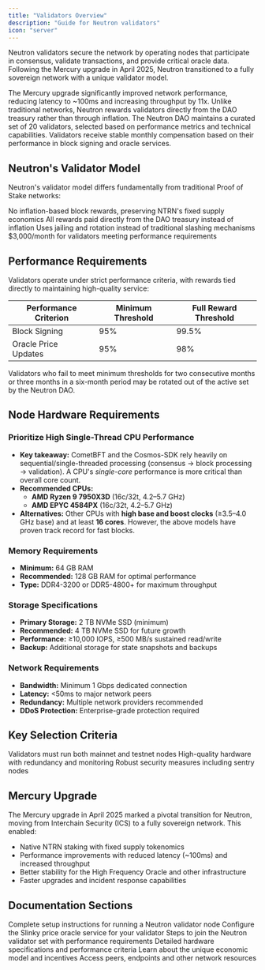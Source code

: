 ```yaml
---
title: "Validators Overview"
description: "Guide for Neutron validators"
icon: "server"
---
```


Neutron validators secure the network by operating nodes that participate in consensus, validate transactions, and provide critical oracle data. Following the Mercury upgrade in April 2025, Neutron transitioned to a fully sovereign network with a unique validator model.

<CardGroup cols={2}>
  <Card title="High Performance" icon="bolt" iconType="duotone">
    The Mercury upgrade significantly improved network performance, reducing latency to ~100ms and increasing throughput by 11x.
  </Card>
  <Card title="DAO-Driven Rewards" icon="money-bill-trend-up" iconType="duotone">
    Unlike traditional networks, Neutron rewards validators directly from the DAO treasury rather than through inflation.
  </Card>
  <Card title="DAO-Curated Validator Set" icon="users-gear" iconType="duotone">
    The Neutron DAO maintains a curated set of 20 validators, selected based on performance metrics and technical capabilities.
  </Card>
  <Card title="Performance-Based Compensation" icon="chart-line" iconType="duotone">
    Validators receive stable monthly compensation based on their performance in block signing and oracle services.
  </Card>
</CardGroup>

## Neutron's Validator Model

Neutron's validator model differs fundamentally from traditional Proof of Stake networks:

<CardGroup cols={4}>
  <Card title="Fixed Supply" icon="coins">
    No inflation-based block rewards, preserving NTRN's fixed supply economics
  </Card>
  <Card title="DAO Treasury" icon="building-columns">
    All rewards paid directly from the DAO treasury instead of inflation
  </Card>
  <Card title="No Slashing" icon="shield-check">
    Uses jailing and rotation instead of traditional slashing mechanisms
  </Card>
  <Card title="Base Compensation" icon="money-bill">
    $3,000/month for validators meeting performance requirements
  </Card>
</CardGroup>

## Performance Requirements

Validators operate under strict performance criteria, with rewards tied directly to maintaining high-quality service:

| Performance Criterion | Minimum Threshold | Full Reward Threshold |
|-----------------------|-------------------|----------------------|
| Block Signing         | 95%               | 99\.5%                |
| Oracle Price Updates  | 95%               | 98%                  |

Validators who fail to meet minimum thresholds for two consecutive months or three months in a six-month period may be rotated out of the active set by the Neutron DAO.

## Node Hardware Requirements

### Prioritize High Single-Thread CPU Performance

- **Key takeaway:** CometBFT and the Cosmos-SDK rely heavily on sequential/single-threaded processing (consensus → block processing → validation). A CPU's *single-core* performance is more critical than overall core count.
- **Recommended CPUs:**
    - **AMD Ryzen 9 7950X3D** (16c/32t, 4.2–5.7 GHz)
    - **AMD EPYC 4584PX** (16c/32t, 4.2–5.7 GHz)
- **Alternatives:** Other CPUs with **high base and boost clocks** (≥3.5–4.0 GHz base) and at least **16 cores**. However, the above models have proven track record for fast blocks.

### Memory Requirements

- **Minimum:** 64 GB RAM
- **Recommended:** 128 GB RAM for optimal performance
- **Type:** DDR4-3200 or DDR5-4800+ for maximum throughput

### Storage Specifications

- **Primary Storage:** 2 TB NVMe SSD (minimum)
- **Recommended:** 4 TB NVMe SSD for future growth
- **Performance:** ≥10,000 IOPS, ≥500 MB/s sustained read/write
- **Backup:** Additional storage for state snapshots and backups

### Network Requirements

- **Bandwidth:** Minimum 1 Gbps dedicated connection
- **Latency:** &lt;50ms to major network peers
- **Redundancy:** Multiple network providers recommended
- **DDoS Protection:** Enterprise-grade protection required

## Key Selection Criteria

<CardGroup cols={3}>
  <Card title="Dual Network Operation" icon="network-wired">
    Validators must run both mainnet and testnet nodes
  </Card>
  <Card title="Technical Infrastructure" icon="server">
    High-quality hardware with redundancy and monitoring
  </Card>
  <Card title="Security Practices" icon="lock">
    Robust security measures including sentry nodes
  </Card>
</CardGroup>

## Mercury Upgrade

The Mercury upgrade in April 2025 marked a pivotal transition for Neutron, moving from Interchain Security (ICS) to a fully sovereign network. This enabled:

- Native NTRN staking with fixed supply tokenomics
- Performance improvements with reduced latency (~100ms) and increased throughput
- Better stability for the High Frequency Oracle and other infrastructure
- Faster upgrades and incident response capabilities

## Documentation Sections

<CardGroup cols={3}>
  <Card title="Running a Node" icon="server" href="/validators/running-a-node">
    Complete setup instructions for running a Neutron validator node
  </Card>
  <Card title="Oracle Setup" icon="chart-line" href="/validators/oracle-setup">
    Configure the Slinky price oracle service for your validator
  </Card>
  <Card title="Becoming a Validator" icon="user-plus" href="/validators/becoming-a-validator">
    Steps to join the Neutron validator set with performance requirements
  </Card>
  <Card title="Technical Requirements" icon="sliders" href="/validators/technical/combined">
    Detailed hardware specifications and performance criteria
  </Card>
  <Card title="Validator Economics" icon="coins" href="/validators/economics/validator-incentives">
    Learn about the unique economic model and incentives
  </Card>
  <Card title="Network Resources" icon="network-wired" href="/resources/peers">
    Access peers, endpoints and other network resources
  </Card>
</CardGroup> 